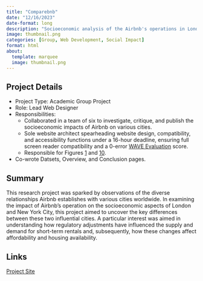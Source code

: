 ---
title: "Comparebnb"
date: "12/16/2023"
date-format: long
description: "Socioeconomic analysis of the Airbnb's operations in London and New York City."
image: thumbnail.png
categories: [Group, Web Development, Social Impact]
format: html
about:
  template: marquee
  image: thumbnail.png
---

## Project Details

  - Project Type: Academic Group Project
  - Role: Lead Web Designer
  - Responsibilities:
    - Collaborated in a team of six to investigate, critique, and publish the socioeconomic impacts of Airbnb on various cities.
    - Sole website architect spearheading website design, compatibility, and accessibility functions under a 16-hour deadline, ensuring full screen reader compatibility and a 0-error [WAVE Evaluation](https://wave.webaim.org/) score.
    - Responsible for Figures [1](https://comparebnb.humspace.ucla.edu/analysis/) and [10](https://comparebnb.humspace.ucla.edu/conclusion/).
  - Co-wrote Datsets, Overview, and Conclusion pages.

## Summary

This research project was sparked by observations of the diverse relationships Airbnb establishes with various cities worldwide. In examining the impact of Airbnb’s operation on the socioeconomic aspects of London and New York City, this project aimed to uncover the key differences between these two influential cities. A particular interest was aimed in understanding how regulatory adjustments have influenced the supply and demand for short-term rentals and, subsequently, how these changes affect affordability and housing availability.

## Links

[Project Site](https://comparebnb.humspace.ucla.edu/)
